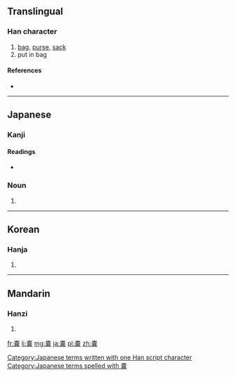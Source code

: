 {{also|囊}}
==Translingual==

===Han character===
{{Han char|rn=30|rad=口|as=15|sn=18|four=|canj=十金廿廿女 (JCTTV)}}

# [[bag]], [[purse]], [[sack]]
# put in bag

====References====
* {{Han ref|kx=0213.171|hdz=10699.041|uh=56A2|ud=22178}}

----

==Japanese==

===Kanji===
{{ja-kanji|grade=|rs=口15}}

====Readings====
* {{ja-readings|on=[[のう]] (nō)|kun=[[ふくろ]] (fukuro)}}

===Noun===
{{ja-noun|k|hira=ふくろ|rom=fukuro}}

# {{alternative form of|袋|lang=ja}}

[[Category:Japanese terms written with one Han script character]]
[[Category:Japanese terms spelled with 嚢]]
----

==Korean==

===Hanja===
{{ko-hanja|hangeul=낭|rv=nang|mr=nang}}

# {{defn|lang=ko|sort=口15}}

----

==Mandarin==

===Hanzi===
{{cmn-hanzi|pin=[[náng]] ([[nang2]]), [[áo]] ([[ao2]])|wg=nang<sup>2</sup>, ao<sup>2</sup>}}

# {{defn|lang=cmn|sort=口15}}

[[fr:嚢]]
[[li:嚢]]
[[mg:嚢]]
[[ja:嚢]]
[[pl:嚢]]
[[zh:嚢]]
